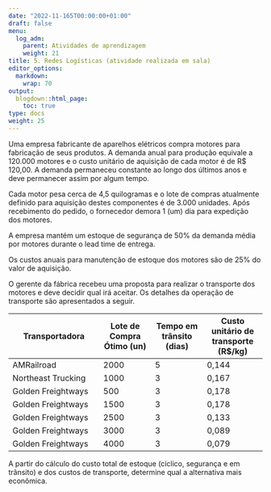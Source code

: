 ---
date: "2022-11-165T00:00:00+01:00"
draft: false
menu:
  log_adm:
    parent: Atividades de aprendizagem
    weight: 21
title: 5. Redes Logísticas (atividade realizada em sala)
editor_options: 
  markdown: 
    wrap: 70
output: 
  blogdown::html_page:
    toc: true
type: docs
weight: 25
---

Uma empresa fabricante de aparelhos elétricos compra motores para fabricação de seus produtos. A demanda anual para produção equivale a 120.000 motores e o custo unitário de aquisição de cada motor é de R$ 120,00. A demanda permaneceu constante ao longo dos últimos anos e deve permanecer assim por algum tempo.

Cada motor pesa cerca de 4,5 quilogramas e o lote de compras atualmente definido para aquisição destes componentes é de 3.000 unidades. Após recebimento do pedido, o fornecedor demora 1 (um) dia para expedição dos motores.

A empresa mantém um estoque de segurança de 50% da demanda média por motores durante o lead time de entrega.

Os custos anuais para manutenção de estoque dos motores são de 25% do valor de aquisição. 

O gerente da fábrica recebeu uma proposta para realizar o transporte dos motores e deve decidir qual irá aceitar. Os detalhes da operação de transporte são apresentados a seguir. 

|Transportadora |	Lote de Compra Ótimo (un)	|Tempo em trânsito (dias)	|Custo unitário de transporte (R$/kg)|
|------------|-------|-------|--------|
|AMRailroad	|2000	|5	|0,144|
|Northeast Trucking|	1000	|3	|0,167|
|Golden Freightways|	500|	3	|0,178|
|Golden Freightways|	1500|	3	|0,178|
|Golden Freightways|	2500|	3	|0,133|
|Golden Freightways|	3000|	3	|0,089|
|Golden Freightways|	4000|	3	|0,079|

A partir do cálculo do custo total de estoque (cíclico, segurança e em trânsito) e dos custos de transporte, determine qual a alternativa mais econômica. 

